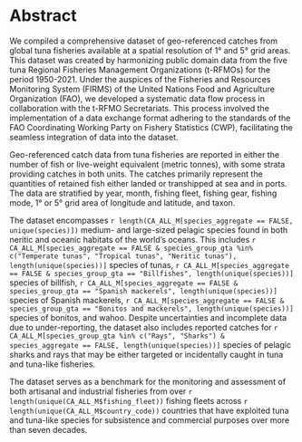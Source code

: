 # Abstract

We compiled a comprehensive dataset of geo-referenced catches from global tuna fisheries available at a spatial resolution of 1&deg; and 5&deg; grid areas. This dataset was created by harmonizing public domain data from the five tuna Regional Fisheries Management Organizations (t-RFMOs) for the period 1950-2021. Under the auspices of the Fisheries and Resources Monitoring System (FIRMS) of the United Nations Food and Agriculture Organization (FAO), we developed a systematic data flow process in collaboration with the t-RFMO Secretariats. This process involved the implementation of a data exchange format adhering to the standards of the FAO Coordinating Working Party on Fishery Statistics (CWP), facilitating the seamless integration of data into the dataset.

Geo-referenced catch data from tuna fisheries are reported in either the number of fish or live-weight equivalent (metric tonnes), with some strata providing catches in both units. The catches primarily represent the quantities of retained fish either landed or transhipped at sea and in ports. The data are stratified by year, month, fishing fleet, fishing gear, fishing mode, 1&deg; or 5&deg; grid area of longitude and latitude, and taxon.

The dataset encompasses `r length(CA_ALL_M[species_aggregate == FALSE, unique(species)])` medium- and large-sized pelagic species found in both neritic and oceanic habitats of the world's oceans. This includes `r CA_ALL_M[species_aggregate == FALSE & species_group_gta %in% c("Temperate tunas", "Tropical tunas", "Neritic tunas"), length(unique(species))]` species of tunas, `r CA_ALL_M[species_aggregate == FALSE & species_group_gta == "Billfishes", length(unique(species))]` species of billfish, `r CA_ALL_M[species_aggregate == FALSE & species_group_gta == "Spanish mackerels", length(unique(species))]` species of Spanish mackerels, `r CA_ALL_M[species_aggregate == FALSE & species_group_gta == "Bonitos and mackerels", length(unique(species))]` species of bonitos, and wahoo. Despite uncertainties and incomplete data due to under-reporting, the dataset also includes reported catches for `r CA_ALL_M[species_group_gta %in% c("Rays", "Sharks") & species_aggregate == FALSE, length(unique(species))]` species of pelagic sharks and rays that may be either targeted or incidentally caught in tuna and tuna-like fisheries.

The dataset serves as a benchmark for the monitoring and assessment of both artisanal and industrial fisheries from over `r length(unique(CA_ALL_M$fishing_fleet))` fishing fleets across `r length(unique(CA_ALL_M$country_code))` countries that have exploited tuna and tuna-like species for subsistence and commercial purposes over more than seven decades.

\pagebreak